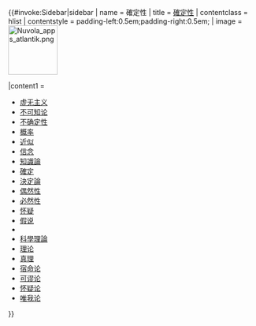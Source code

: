 {{#invoke:Sidebar|sidebar
| name         = 確定性
| title        = [[確定性]]
| contentclass = hlist
| contentstyle = padding-left:0.5em;padding-right:0.5em;
| image = [[File:Nuvola apps atlantik.png|frameless|100px|alt=|link=]]

|content1 = 
* [[虚无主义]]
* [[不可知论]]
* [[不确定性]]
* [[概率]]
* [[近似]]
* [[信念]]
* [[知识论|知識論]]
* [[確定性|確定]]
* [[決定論]]
* [[偶然性]]
* [[可能世界|必然性]]
* [[怀疑]]
* [[假说]]
* {{le|證成理論|Theory of justification|理由}}
* [[科學理論]]
* [[理论]]
* [[真理]]
* [[宿命论]]
* [[可谬论]]
* [[怀疑论]]
* [[唯我论]]

}}<noinclude>{{doc|content=
[[Category:哲學與思想模板]]
}}</noinclude>